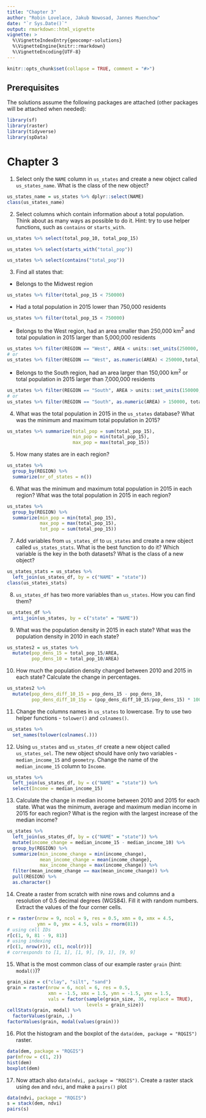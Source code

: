 ```yaml
---
title: "Chapter 3"
author: "Robin Lovelace, Jakub Nowosad, Jannes Muenchow"
date: "`r Sys.Date()`"
output: rmarkdown::html_vignette
vignette: >
  %\VignetteIndexEntry{geocompr-solutions}
  %\VignetteEngine{knitr::rmarkdown}
  %\VignetteEncoding{UTF-8}
---
```


```r
knitr::opts_chunk$set(collapse = TRUE, comment = "#>")
```

## Prerequisites {-}

The solutions assume the following packages are attached (other packages will be attached when needed):

```r
library(sf)
library(raster)
library(tidyverse)
library(spData)
```


# Chapter 3

<!-- Attribute subsetting -->
1. Select only the `NAME` column in `us_states` and create a new object called `us_states_name`. 
What is the class of the new object? <!--why there is a "sf" part? -->
```r
us_states_name = us_states %>% dplyr::select(NAME)
class(us_states_name)
```
2. Select columns which contain information about a total population.
Think about as many ways as possible to do it. 
Hint: try to use helper functions, such as `contains` or `starts_with`.
```r
us_states %>% select(total_pop_10, total_pop_15)
```
```r
us_states %>% select(starts_with("total_pop"))
```
```r
us_states %>% select(contains("total_pop"))
```
3. Find all states that:
- Belongs to the Midwest region
```r
us_states %>% filter(total_pop_15 < 750000)
```
- Had a total population in 2015 lower than 750,000 residents
```r
us_states %>% filter(total_pop_15 < 750000)
```
- Belongs to the West region, had an area smaller than 250,000 km^2^ and total population in 2015 larger than 5,000,000 residents
```r
us_states %>% filter(REGION == "West", AREA < units::set_units(250000, km^2),total_pop_15 > 5000000)
# or
us_states %>% filter(REGION == "West", as.numeric(AREA) < 250000,total_pop_15 > 5000000)
```
- Belongs to the South region, had an area larger than 150,000 km^2^ or total population in 2015 larger than 7,000,000 residents
```r
us_states %>% filter(REGION == "South", AREA > units::set_units(150000, km^2), total_pop_15 > 7000000)
# or
us_states %>% filter(REGION == "South", as.numeric(AREA) > 150000, total_pop_15 > 7000000)
```
<!-- 4. Exercises about additional select and filter helper functions (one_of; between, is.na, near, etc.) -->
<!-- Attribute aggregation -->
4. What was the total population in 2015 in the `us_states` database? What was the minimum and maximum total population in 2015?
```r
us_states %>% summarize(total_pop = sum(total_pop_15),
                        min_pop = min(total_pop_15),
                        max_pop = max(total_pop_15))
```
5. How many states are in each region?
```r
us_states %>%
  group_by(REGION) %>%
  summarize(nr_of_states = n())
```
6. What was the minimum and maximum total population in 2015 in each region? What was the total population in 2015 in each region?
```r
us_states %>%
  group_by(REGION) %>%
  summarize(min_pop = min(total_pop_15),
            max_pop = max(total_pop_15),
            tot_pop = sum(total_pop_15))
```
<!-- Attribute joining -->
7. Add variables from `us_states_df` to `us_states` and create a new object called `us_states_stats`. What is the best function to do it? Which variable is the key in the both datasets? What is the class of a new object?
```r
us_states_stats = us_states %>%
  left_join(us_states_df, by = c("NAME" = "state"))
class(us_states_stats)
```
8. `us_states_df` has two more variables than `us_states`. How you can find them?
```r
us_states_df %>%
  anti_join(us_states, by = c("state" = "NAME"))
```
<!-- Attribute creation -->
9. What was the population density in 2015 in each state? What was the population density in 2010 in each state?
```r
us_states2 = us_states %>%
  mutate(pop_dens_15 = total_pop_15/AREA,
         pop_dens_10 = total_pop_10/AREA)
```
10. How much the population density changed between 2010 and 2015 in each state? Calculate the change in percentages.
```r
us_states2 %>%
  mutate(pop_dens_diff_10_15 = pop_dens_15 - pop_dens_10,
         pop_dens_diff_10_15p = (pop_dens_diff_10_15/pop_dens_15) * 100)
```
11. Change the columns names in `us_states` to lowercase. Try to use two helper functions - `tolower()` and `colnames()`.
```r
us_states %>%
  set_names(tolower(colnames(.)))
```
<!-- Mixed exercises -->
<!-- combination of use of select, mutate, group_by, summarize, etc  -->
12. Using `us_states` and `us_states_df` create a new object called `us_states_sel`. The new object should have only two variables - `median_income_15` and `geometry`. Change the name of the `median_income_15` column to `Income`.
```r
us_states %>%
  left_join(us_states_df, by = c("NAME" = "state")) %>%
  select(Income = median_income_15)
```
13. Calculate the change in median income between 2010 and 2015 for each state. What was the minimum, average and maximum median income in 2015 for each region? What is the region with the largest increase of the median income?
```r
us_states %>%
  left_join(us_states_df, by = c("NAME" = "state")) %>%
  mutate(income_change = median_income_15 - median_income_10) %>%
  group_by(REGION) %>%
  summarize(min_income_change = min(income_change),
            mean_income_change = mean(income_change),
            max_income_change = max(income_change)) %>%
  filter(mean_income_change == max(mean_income_change)) %>%
  pull(REGION) %>%
  as.character()
```

14. Create a raster from scratch with nine rows and columns and a resolution of 0.5 decimal degrees (WGS84).
Fill it with random numbers.
Extract the values of the four corner cells. 
```r
r = raster(nrow = 9, ncol = 9, res = 0.5, xmn = 0, xmx = 4.5,
           ymn = 0, ymx = 4.5, vals = rnorm(81))
# using cell IDs
r[c(1, 9, 81 - 9, 81)]
# using indexing
r[c(1, nrow(r)), c(1, ncol(r))]
# corresponds to [1, 1], [1, 9], [9, 1], [9, 9]
```
15. What is the most common class of our example raster `grain` (hint: `modal()`)?
```r
grain_size = c("clay", "silt", "sand")
grain = raster(nrow = 6, ncol = 6, res = 0.5, 
               xmn = -1.5, xmx = 1.5, ymn = -1.5, ymx = 1.5,
               vals = factor(sample(grain_size, 36, replace = TRUE), 
                             levels = grain_size))
cellStats(grain, modal) %>%
  factorValues(grain, .)
factorValues(grain, modal(values(grain)))
```
16. Plot the histogram and the boxplot of the `data(dem, package = "RQGIS")` raster. 
```r
data(dem, package = "RQGIS")
par(mfrow = c(1, 2))
hist(dem)
boxplot(dem)
```
17. Now attach also `data(ndvi, package = "RQGIS")`. 
Create a raster stack using `dem` and `ndvi`, and make a `pairs()` plot
```r
data(ndvi, package = "RQGIS")
s = stack(dem, ndvi)
pairs(s)
```
